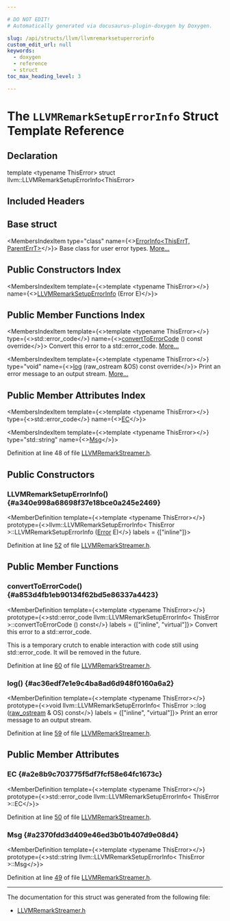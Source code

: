 ```yaml
---

# DO NOT EDIT!
# Automatically generated via docusaurus-plugin-doxygen by Doxygen.

slug: /api/structs/llvm/llvmremarksetuperrorinfo
custom_edit_url: null
keywords:
  - doxygen
  - reference
  - struct
toc_max_heading_level: 3

---
```





# The `LLVMRemarkSetupErrorInfo` Struct Template Reference

<DoxygenPage pluginConfig={pluginConfig}>



## Declaration

<CodeBlock>template &lt;typename ThisError&gt;
struct llvm::LLVMRemarkSetupErrorInfo&lt;ThisError&gt;</CodeBlock>

## Included Headers

<IncludesList>
<IncludesListItem
  filePath="llvm/IR/LLVMRemarkStreamer.h"
  permalink="/docs/api/files/include/include/llvm/include/llvm/ir/llvmremarkstreamer-h"
  isLocal="true" />
</IncludesList>

## Base struct

<MembersIndex>

<MembersIndexItem
  type="class"
  name={<><a href="/docs/api/classes/llvm/errorinfo">ErrorInfo&lt;ThisErrT, ParentErrT&gt;</a></>}>
Base class for user error types. <a href="/docs/api/classes/llvm/errorinfo/#details">More...</a>
</MembersIndexItem>

</MembersIndex>

## Public Constructors Index

<MembersIndex>

<MembersIndexItem
  template={<>template &lt;typename ThisError&gt;</>}
  name={<><a href="#a340e998a68698f37e18bce0a245e2469">LLVMRemarkSetupErrorInfo</a> (Error E)</>}>
</MembersIndexItem>

</MembersIndex>

## Public Member Functions Index

<MembersIndex>

<MembersIndexItem
  template={<>template &lt;typename ThisError&gt;</>}
  type={<>std::error&#95;code</>}
  name={<><a href="#a853d4fb1eb90134f62bd5e86337a4423">convertToErrorCode</a> () const override</>}>
Convert this error to a std::error&#95;code. <a href="#a853d4fb1eb90134f62bd5e86337a4423">More...</a>
</MembersIndexItem>

<MembersIndexItem
  template={<>template &lt;typename ThisError&gt;</>}
  type="void"
  name={<><a href="#ac36edf7e1e9c4ba8ad6d948f0160a6a2">log</a> (raw&#95;ostream &amp;OS) const override</>}>
Print an error message to an output stream. <a href="#ac36edf7e1e9c4ba8ad6d948f0160a6a2">More...</a>
</MembersIndexItem>

</MembersIndex>

## Public Member Attributes Index

<MembersIndex>

<MembersIndexItem
  template={<>template &lt;typename ThisError&gt;</>}
  type={<>std::error&#95;code</>}
  name={<><a href="#a2e8b9c703775f5df7fcf58e64fc1673c">EC</a></>}>
</MembersIndexItem>

<MembersIndexItem
  template={<>template &lt;typename ThisError&gt;</>}
  type="std::string"
  name={<><a href="#a2370fdd3d409e46ed3b01b407d9e08d4">Msg</a></>}>
</MembersIndexItem>

</MembersIndex>


Definition at line 48 of file <a href="/docs/api/files/include/include/llvm/include/llvm/ir/llvmremarkstreamer-h">LLVMRemarkStreamer.h</a>.

<SectionDefinition>

## Public Constructors

### LLVMRemarkSetupErrorInfo() {#a340e998a68698f37e18bce0a245e2469}

<MemberDefinition
  template={<>template &lt;typename ThisError&gt;</>}
  prototype={<>llvm::LLVMRemarkSetupErrorInfo&lt; ThisError &gt;::LLVMRemarkSetupErrorInfo (<a href="/docs/api/classes/llvm/error">Error</a> E)</>}
  labels = {["inline"]}>

Definition at line <a href="/docs/api/files/include/include/llvm/include/llvm/ir/llvmremarkstreamer-h/#l00052">52</a> of file <a href="/docs/api/files/include/include/llvm/include/llvm/ir/llvmremarkstreamer-h">LLVMRemarkStreamer.h</a>.
</MemberDefinition>

</SectionDefinition>

<SectionDefinition>

## Public Member Functions

### convertToErrorCode() {#a853d4fb1eb90134f62bd5e86337a4423}

<MemberDefinition
  template={<>template &lt;typename ThisError&gt;</>}
  prototype={<>std::error&#95;code llvm::LLVMRemarkSetupErrorInfo&lt; ThisError &gt;::convertToErrorCode () const</>}
  labels = {["inline", "virtual"]}>
Convert this error to a std::error&#95;code.

This is a temporary crutch to enable interaction with code still using std::error&#95;code. It will be removed in the future.

Definition at line <a href="/docs/api/files/include/include/llvm/include/llvm/ir/llvmremarkstreamer-h/#l00060">60</a> of file <a href="/docs/api/files/include/include/llvm/include/llvm/ir/llvmremarkstreamer-h">LLVMRemarkStreamer.h</a>.
</MemberDefinition>

### log() {#ac36edf7e1e9c4ba8ad6d948f0160a6a2}

<MemberDefinition
  template={<>template &lt;typename ThisError&gt;</>}
  prototype={<>void llvm::LLVMRemarkSetupErrorInfo&lt; ThisError &gt;::log (<a href="/docs/api/classes/llvm/raw-ostream">raw&#95;ostream</a> &amp; OS) const</>}
  labels = {["inline", "virtual"]}>
Print an error message to an output stream.

Definition at line <a href="/docs/api/files/include/include/llvm/include/llvm/ir/llvmremarkstreamer-h/#l00059">59</a> of file <a href="/docs/api/files/include/include/llvm/include/llvm/ir/llvmremarkstreamer-h">LLVMRemarkStreamer.h</a>.
</MemberDefinition>

</SectionDefinition>

<SectionDefinition>

## Public Member Attributes

### EC {#a2e8b9c703775f5df7fcf58e64fc1673c}

<MemberDefinition
  template={<>template &lt;typename ThisError&gt;</>}
  prototype={<>std::error&#95;code llvm::LLVMRemarkSetupErrorInfo&lt; ThisError &gt;::EC</>}>

Definition at line <a href="/docs/api/files/include/include/llvm/include/llvm/ir/llvmremarkstreamer-h/#l00050">50</a> of file <a href="/docs/api/files/include/include/llvm/include/llvm/ir/llvmremarkstreamer-h">LLVMRemarkStreamer.h</a>.
</MemberDefinition>

### Msg {#a2370fdd3d409e46ed3b01b407d9e08d4}

<MemberDefinition
  template={<>template &lt;typename ThisError&gt;</>}
  prototype={<>std::string llvm::LLVMRemarkSetupErrorInfo&lt; ThisError &gt;::Msg</>}>

Definition at line <a href="/docs/api/files/include/include/llvm/include/llvm/ir/llvmremarkstreamer-h/#l00049">49</a> of file <a href="/docs/api/files/include/include/llvm/include/llvm/ir/llvmremarkstreamer-h">LLVMRemarkStreamer.h</a>.
</MemberDefinition>

</SectionDefinition>

<hr/>

The documentation for this struct was generated from the following file:

<ul>
<li><a href="/docs/api/files/include/include/llvm/include/llvm/ir/llvmremarkstreamer-h">LLVMRemarkStreamer.h</a></li>
</ul>

</DoxygenPage>
